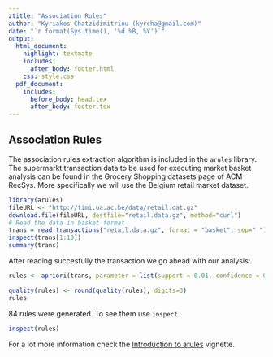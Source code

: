 ```yaml
---
ztitle: "Association Rules"
author: "Kyriakos Chatzidimitriou (kyrcha@gmail.com)"
date: "`r format(Sys.time(), '%d %B, %Y')`"
output:
  html_document:
    highlight: textmate
    includes:
      after_body: footer.html
    css: style.css
  pdf_document:
    includes:
      before_body: head.tex
      after_body: footer.tex
---
```


## Association Rules

The association rules extraction algorithm is included in the `arules` library. The supermarkt transaction data to be used for executing market basket analysis can be found in the Grocery Shopping datasets page of ACM RecSys. More specifically we will use the Belgium retail market dataset.

```r
library(arules)
fileURL <- "http://fimi.ua.ac.be/data/retail.dat.gz"
download.file(fileURL, destfile="retail.data.gz", method="curl")
# Read the data in basket format
trans = read.transactions("retail.data.gz", format = "basket", sep=" ");
inspect(trans[1:10])
summary(trans)
```

After reading succesfully the transaction we go ahead with our analysis:

```r
rules <- apriori(trans, parameter = list(support = 0.01, confidence = 0.6))
```

```r
quality(rules) <- round(quality(rules), digits=3)
rules
```

84 rules were generated. To see them use `inspect`.

```r
inspect(rules)
```

For a lot more information check the  [Introduction to arules](https://mran.revolutionanalytics.com/web/packages/arules/vignettes/arules.pdf) vignette.
